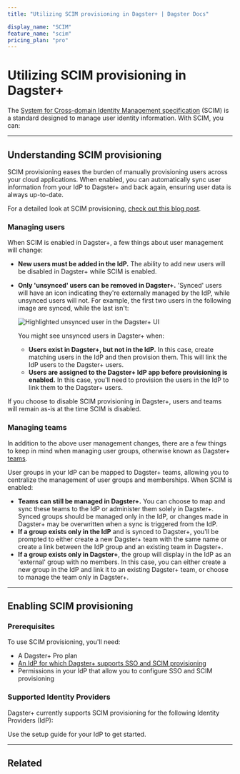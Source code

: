 ```yaml
---
title: "Utilizing SCIM provisioning in Dagster+ | Dagster Docs"

display_name: "SCIM"
feature_name: "scim"
pricing_plan: "pro"
---
```


# Utilizing SCIM provisioning in Dagster+

The [System for Cross-domain Identity Management specification](https://scim.cloud/) (SCIM) is a standard designed to manage user identity information. With SCIM, you can:

<ScimSupportedFeatures />

---

## Understanding SCIM provisioning

SCIM provisioning eases the burden of manually provisioning users across your cloud applications. When enabled, you can automatically sync user information from your IdP to Dagster+ and back again, ensuring user data is always up-to-date.

For a detailed look at SCIM provisioning, [check out this blog post](https://www.strongdm.com/blog/scim-provisioning).

### Managing users

When SCIM is enabled in Dagster+, a few things about user management will change:

- **New users must be added in the IdP.** The ability to add new users will be disabled in Dagster+ while SCIM is enabled.
- **Only 'unsynced' users can be removed in Dagster+.** 'Synced' users will have an icon indicating they're externally managed by the IdP, while unsynced users will not. For example, the first two users in the following image are synced, while the last isn't:

  <Image
  alt="Highlighted unsynced user in the Dagster+ UI"
  src="/images/dagster-cloud/sso/scim-unsynced-user.png"
  width={732}
  height={376}
  />

  You might see unsynced users in Dagster+ when:

  - **Users exist in Dagster+, but not in the IdP.** In this case, create matching users in the IdP and then provision them. This will link the IdP users to the Dagster+ users.
  - **Users are assigned to the Dagster+ IdP app before provisioning is enabled.** In this case, you'll need to provision the users in the IdP to link them to the Dagster+ users.

If you choose to disable SCIM provisioning in Dagster+, users and teams will remain as-is at the time SCIM is disabled.

### Managing teams

In addition to the above user management changes, there are a few things to keep in mind when managing user groups, otherwise known as Dagster+ [teams](/dagster-plus/account/managing-users/managing-teams).

User groups in your IdP can be mapped to Dagster+ teams, allowing you to centralize the management of user groups and memberships. When SCIM is enabled:

- **Teams can still be managed in Dagster+.** You can choose to map and sync these teams to the IdP or administer them solely in Dagster+. Synced groups should be managed only in the IdP, or changes made in Dagster+ may be overwritten when a sync is triggered from the IdP.
- **If a group exists only in the IdP** and is synced to Dagster+, you'll be prompted to either create a new Dagster+ team with the same name or create a link between the IdP group and an existing team in Dagster+.
- **If a group exists only in Dagster+**, the group will display in the IdP as an 'external' group with no members. In this case, you can either create a new group in the IdP and link it to an existing Dagster+ team, or choose to manage the team only in Dagster+.

---

## Enabling SCIM provisioning

### Prerequisites

To use SCIM provisioning, you'll need:

- A Dagster+ Pro plan
- [An IdP for which Dagster+ supports SSO and SCIM provisioning](#supported-identity-providers)
- Permissions in your IdP that allow you to configure SSO and SCIM provisioning

### Supported Identity Providers

Dagster+ currently supports SCIM provisioning for the following Identity Providers (IdP):

<ArticleList>
  <ArticleListItem
    href="/dagster-plus/account/authentication/okta/scim-provisioning"
    title="Okta"
  ></ArticleListItem>
  <ArticleListItem
    href="https://learn.microsoft.com/en-us/azure/active-directory/saas-apps/dagster-cloud-provisioning-tutorial"
    title="Microsoft Azure AD"
  ></ArticleListItem>
</ArticleList>

Use the setup guide for your IdP to get started.

---

## Related

<ArticleList>
  <ArticleListItem
    href="/dagster-plus/account/managing-users/managing-user-roles-permissions"
    title="Managing user roles and permissions"
  ></ArticleListItem>
  <ArticleListItem
    href="/dagster-plus/account/managing-users/managing-teams"
    title="Managing teams"
  ></ArticleListItem>
</ArticleList>

